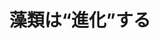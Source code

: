 ﻿---
title: "藻類は“進化”する"
category: "生命理工"
vol: "85"
interviewee: "太田・下嶋"
url: ""
tags: []
pdf: "85-1-ota-shimozaki.pdf"
facephoto: ""
career: ""
preface: "太田・下嶋研究室では、藻類や植物に代表される光合成生物が周囲の環境からどのような影響を受け、どのように適応してきたのかについてあらゆる側面から研究している。本稿ではその中から、太田先生が解明した藻類・植物のルーツと環境適応について紹介した後、藻類が生み出す新たなエネルギーの展望について取り上げる。"
---
